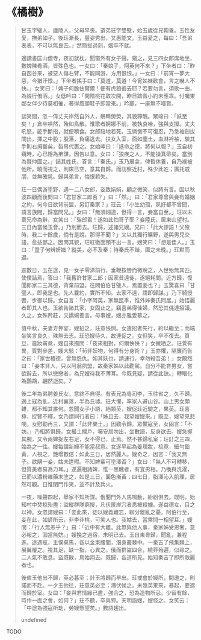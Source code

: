# 《橘樹》

> 甘玉字璧人，廬陵人，父母早喪。遺弟玨字雙壁，始五歲從兄鞠養。玉性友愛，撫弟如子。後玨漸長，豐姿秀出，又惠能文。玉益愛之，每曰：「吾弟表表，不可以無良匹。」然簡拔過刻，姻卒不就。
>
> 適讀書匡山僧寺，夜初就枕，聞窗外有女子聲。窺之，見三四女郎席地坐，數婢陳肴酒，皆殊色也。一女曰：「秦娘子，阿英何不來？」下坐者曰：「昨自函谷來，被惡人傷右臂，不能同游，方用恨恨。」一女曰：「前宵一夢大惡，今猶汗悸。」下坐者搖手曰：「莫道，莫道！今宵姊妹歡會，言之嚇人不快。」女笑曰：「婢子何膽怯爾爾！便有虎狼銜去耶？若要勿言，須歌一曲，為娘行侑酒。」女低吟曰：「閑階桃花取次開，昨日踏青小約未應乖。付囑東鄰女伴少待莫相催，著得鳳頭鞋子即當來。」吟罷，一座無不嘆賞。
>
> 談笑間，忽一偉丈夫岸然自外人，鶻睛熒熒，其貌獰醜。眾啼曰：「妖至矣！」倉卒哄然，殆如鳥散。惟歌者婀娜不前，被執哀啼，強與支撐。丈夫吼怒，齕手斷指，就便嚼食。女郎踣地若死。玉憐惻不可復忍，乃急袖劍拔關出，揮之中股；股落，負痛逃去。扶女入室，面如塵土，血淋衿袖，驗其手則右拇斷矣，裂帛代裹之。女始呻曰：「拯命之德，將何以報？」玉自初窺時，心已隱為弟謀，因告以意。女曰：「狼疾之人，不能操箕帚矣。當別為賢仲圖之。」詰其姓氏，答言：「秦氏。」玉乃展衾，俾暫休養，自乃襆被他所。曉而視之，則床已空，意其自歸。而訪察近村，殊少此姓；廣托戚朋，並無確耗。歸與弟言，悔恨若失。
>
> 玨一日偶游塗野，遇一二八女郎，姿致娟娟，顧之微笑，似將有言。因以秋波四顧而後問曰：「君甘家二郎否？」曰：「然。」曰：「君家尊曾與妾有婚姻之約，何今日欲背前盟，另訂秦家？」玨云：「小生幼孤，夙好都不曾聞，請言族閥，歸當問兄。」女曰：「無須細道，但得一言，妾當自至。」玨以未稟兄命為辭，女笑曰：「騃郎君！遂如此怕哥子耶？妾陸氏，居東山望村。三日內當候玉音。」乃別而去。玨歸，述諸兄嫂。兄曰：「此大謬語！父歿時，我二十餘歲，倘有是說，那得不聞？」又以其獨行曠野，遂與男兒交語，愈益鄙之。因問其貌，玨紅徹面頸不出一言。嫂笑曰：「想是佳人。」玉曰：「童子何辨妍媸？縱美，必不及秦；待秦氏不諧，圖之未晚。」玨默而退。
>
> 逾數日，玉在途，見一女子零涕前行，垂鞭按轡而微睨之，人世殆無其匹。使僕詰焉，答曰：「我舊許甘家二郎；因家貧遠徙，遂絕耗問。近方歸，復聞郎家二三其德，背棄前盟。往問伯伯甘璧人，焉置妾也？」玉驚喜曰「甘璧人，即我是也。先人曩約，實所不知。去家不遠，請即歸謀。」乃下騎授轡，步御以歸。女自言：「小字阿英，家無昆季，惟外姊秦氏同居。」始悟麗者即其人也。玉欲告諸其家，女固止之。竊喜弟得佳婦，然恐其佻達招議。久之，女殊矜莊，又嬌婉善言。母事嫂，嫂亦雅愛慕之。
>
> 值中秋，夫妻方狎宴，嫂招之，玨意悵惘。女遣招者先行，約以繼至；而端坐笑言良久，殊無去志。玨恐嫂待久，故連促之。女但笑，卒不復去。質旦，晨妝甫竟，嫂自來撫問：「夜來相對，何爾怏怏？」女微哂之。玨覺有異，質對參差，嫂大駭：「茍非妖物，何得有分身術？」玉亦懼，隔簾而告之曰：「家世積德，曾無怨仇。如其妖也，請速行，幸勿殺吾弟！」女靦然曰：「妾本非人，只以阿翁夙盟，故秦家姊以此勸駕。自分不能育男女，嘗欲辭去，所以戀戀者，為兄嫂待我不薄耳。今既見疑，請從此訣。」轉眼化為鸚鵡，翩然逝矣。7
>
> 後二年為弟聘姜氏女，意終不自得。有表兄為粵司李，玉往省之，久不歸。適上寇為亂，近村裏落，半為丘墟。玨大懼，率家人避山谷。山上男女頗雜，都不知其誰何。忽聞女子小語，絕類英，嫂促玨近驗之，果英。玨喜極，捉臂不釋，女乃謂同行者曰：「姊且去，我望嫂嫂來。」既至，嫂望見悲哽。女慰勸再三，又謂：「此非樂土。」因勸令歸。眾懼寇至，女固言：「不妨。」乃相將俱歸。女撮土攔戶，囑安居勿出，坐數語，反身欲去。嫂急握其腕，又令兩婢捉左右足，女不得已，止焉。然不甚歸私室；玨訂之三四，始為之一往。嫂每謂新婦不能當叔意。女遂早起為姜理妝，梳竟，細勻鉛黃，人視之，艷增數倍；如此三日，居然麗人。嫂奇之，因言：「我又無子。欲購一妾，姑未遑暇。不知婢輩可塗澤否？」女曰：「無人不可轉移，但質美者易為力耳。」遂遍相諸婢，惟一黑醜者，有宜男相。乃喚與洗濯，已而以濃粉雜藥末塗之，如是三日，面色漸黃；四七日，脂澤沁入肌理，居然可觀。日惟閉門作笑，並不計及兵火。
>
> 一夜，噪聲四起，舉家不知所謀。俄聞門外人馬鳴動，紛紛俱去。既明，始知村中焚掠殆盡；盜縱群隊窮搜，凡伏匿岸穴者悉被殺擄。遂益德女，目之以神。女忽謂嫂曰：「妾此來，徒以嫂義難忘，聊分離亂之憂。阿伯行至，妾在此，如諺所云，非李非桃，可笑人也。我姑去，當乘間一相望耳。」嫂問：「行人無恙乎？」曰：「近中有大難。此無與他人事，秦家姊受恩奢，意必報之，固當無妨。」嫂挽之過宿，未明已去。玉自東粵歸，聞亂，兼程進。途遇寇，主僕棄馬，各以金束腰間，潛身叢棘中。一秦吉了飛集棘上，展翼覆之。視其足，缺一指，心異之。俄而群盜四合，繞莽殆遍，似尋之。二人氣不敢息。盜既散，鳥始翔去。既歸，各道所見。始知秦吉了即所救麗者也。
>
> 後值玉他出不歸，英必暮至；計玉將歸而早出。玨或會於嫂所，間邀之，則諾而不赴。一夕玉他往，玨意英必至；潛伏候之。未幾英果來，暴起，要遮而歸於室。女曰：「妾與君情緣已盡，強合之，恐為造物所忌。少留有餘，時作一面之會，如何？」玨不聽，卒與狎。天明詣嫂，嫂怪之。女笑云：「中途為強寇所劫，勞嫂懸望矣。」數語趨出。
>
> undefined

TODO
